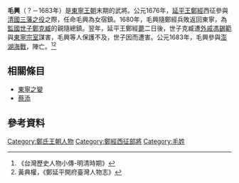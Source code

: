 {{東亞男性歷史人物
| 名稱     = 毛　興<br/><small>''Môo Hing''<small>
| 身份     = 侍衛左總轄<br/>世子親隨總鎮
| 畫像     = 
| 姓名     = 
| 羅馬拼音 = 
| 字       = 
| 號       = 
| 出生年   = 
| 出生地   = 
| 逝世年   = 1683年
| 逝世地   = [[明鄭時期|東寧國]][[澎湖|澎湖安撫司]]
| 族裔     = 
| 經歷     = [[三藩之亂|鄭經西征]]、[[東寧之變|東寧之變]]、[[澎湖海戰|澎湖海戰]]
|}}

'''毛興'''（？－1683年）是[[東寧王朝|東寧王朝]]末期的武將。公元1676年，[[延平王|延平王]][[鄭經|鄭經]]西征參與[[三藩之亂|清國三藩之役]]之際，任命毛興為女宿鎮。1680年，毛興隨鄭經兵敗返回東寧，為[[監國|監國]][[世子|世子]][[鄭克臧|鄭克臧]]的親隨總鎮。翌年，延平王鄭經[[薨|薨]]二日後，世子克臧遭[[外戚|外戚]][[馮錫範|馮錫範]]與[[東寧王朝宗室列表|東寧宗室]]謀害，毛興等人保護不及，世子因而遭害。公元1683年，毛興參與[[澎湖海戰|澎湖海戰]]，陣亡。<ref>《台灣歷史人物小傳-明清時期》</ref><ref>黃典權，《鄭延平開府臺灣人物志》</ref>
== 相關條目 ==
*[[東寧之變|東寧之變]]
*[[蔡添|蔡添]]

== 參考資料 ==
{{reflist}}

[[Category:鄭氏王朝人物|Category:鄭氏王朝人物]]
[[Category:鄭經西征部將|Category:鄭經西征部將]]
[[Category:毛姓|Category:毛姓]]